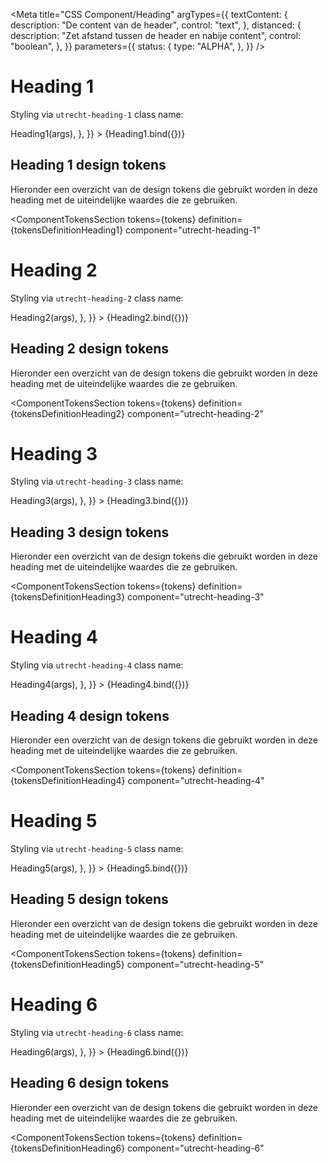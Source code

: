 <!-- @license CC0-1.0 -->


<Meta
  title="CSS Component/Heading"
  argTypes={{
    textContent: {
      description: "De content van de header",
      control: "text",
    },
    distanced: {
      description: "Zet afstand tussen de header en nabije content",
      control: "boolean",
    },
  }}
  parameters={{
    status: {
      type: "ALPHA",
    },
  }}
/>

# Heading 1

Styling via `utrecht-heading-1` class name:

<Canvas>
  <Story
    name="Heading 1"
    args={{
      distanced: true,
      textContent: "The Quick Brown Fox Jumps Over The Lazy Dog",
    }}
    parameters={{
      docs: {
        transformSource: (_src, { args }) => Heading1(args),
      },
    }}
  >
    {Heading1.bind({})}
  </Story>
</Canvas>

<ArgsTable story="Heading 1" />

## Heading 1 design tokens

Hieronder een overzicht van de design tokens die gebruikt worden in deze heading met de uiteindelijke waardes die ze gebruiken.

<ComponentTokensSection
  tokens={tokens}
  definition={tokensDefinitionHeading1}
  component="utrecht-heading-1"
></ComponentTokensSection>

# Heading 2

Styling via `utrecht-heading-2` class name:

<Canvas>
  <Story
    name="Heading 2"
    args={{
      distanced: true,
      textContent: "The Quick Brown Fox Jumps Over The Lazy Dog",
    }}
    parameters={{
      docs: {
        transformSource: (_src, { args }) => Heading2(args),
      },
    }}
  >
    {Heading2.bind({})}
  </Story>
</Canvas>

<ArgsTable story="Heading 2" />

## Heading 2 design tokens

Hieronder een overzicht van de design tokens die gebruikt worden in deze heading met de uiteindelijke waardes die ze gebruiken.

<ComponentTokensSection
  tokens={tokens}
  definition={tokensDefinitionHeading2}
  component="utrecht-heading-2"
></ComponentTokensSection>

# Heading 3

Styling via `utrecht-heading-3` class name:

<Canvas>
  <Story
    name="Heading 3"
    args={{
      distanced: true,
      textContent: "The Quick Brown Fox Jumps Over The Lazy Dog",
    }}
    parameters={{
      docs: {
        transformSource: (_src, { args }) => Heading3(args),
      },
    }}
  >
    {Heading3.bind({})}
  </Story>
</Canvas>

<ArgsTable story="Heading 3" />

## Heading 3 design tokens

Hieronder een overzicht van de design tokens die gebruikt worden in deze heading met de uiteindelijke waardes die ze gebruiken.

<ComponentTokensSection
  tokens={tokens}
  definition={tokensDefinitionHeading3}
  component="utrecht-heading-3"
></ComponentTokensSection>

# Heading 4

Styling via `utrecht-heading-4` class name:

<Canvas>
  <Story
    name="Heading 4"
    args={{
      distanced: true,
      textContent: "The Quick Brown Fox Jumps Over The Lazy Dog",
    }}
    parameters={{
      docs: {
        transformSource: (_src, { args }) => Heading4(args),
      },
    }}
  >
    {Heading4.bind({})}
  </Story>
</Canvas>

<ArgsTable story="Heading 4" />

## Heading 4 design tokens

Hieronder een overzicht van de design tokens die gebruikt worden in deze heading met de uiteindelijke waardes die ze gebruiken.

<ComponentTokensSection
  tokens={tokens}
  definition={tokensDefinitionHeading4}
  component="utrecht-heading-4"
></ComponentTokensSection>

# Heading 5

Styling via `utrecht-heading-5` class name:

<Canvas>
  <Story
    name="Heading 5"
    args={{
      distanced: true,
      textContent: "The Quick Brown Fox Jumps Over The Lazy Dog",
    }}
    parameters={{
      docs: {
        transformSource: (_src, { args }) => Heading5(args),
      },
    }}
  >
    {Heading5.bind({})}
  </Story>
</Canvas>

<ArgsTable story="Heading 5" />

## Heading 5 design tokens

Hieronder een overzicht van de design tokens die gebruikt worden in deze heading met de uiteindelijke waardes die ze gebruiken.

<ComponentTokensSection
  tokens={tokens}
  definition={tokensDefinitionHeading5}
  component="utrecht-heading-5"
></ComponentTokensSection>

# Heading 6

Styling via `utrecht-heading-6` class name:

<Canvas>
  <Story
    name="Heading 6"
    args={{
      distanced: true,
      textContent: "The Quick Brown Fox Jumps Over The Lazy Dog",
    }}
    parameters={{
      docs: {
        transformSource: (_src, { args }) => Heading6(args),
      },
    }}
  >
    {Heading6.bind({})}
  </Story>
</Canvas>

<ArgsTable story="Heading 6" />

## Heading 6 design tokens

Hieronder een overzicht van de design tokens die gebruikt worden in deze heading met de uiteindelijke waardes die ze gebruiken.

<ComponentTokensSection
  tokens={tokens}
  definition={tokensDefinitionHeading6}
  component="utrecht-heading-6"
></ComponentTokensSection>
